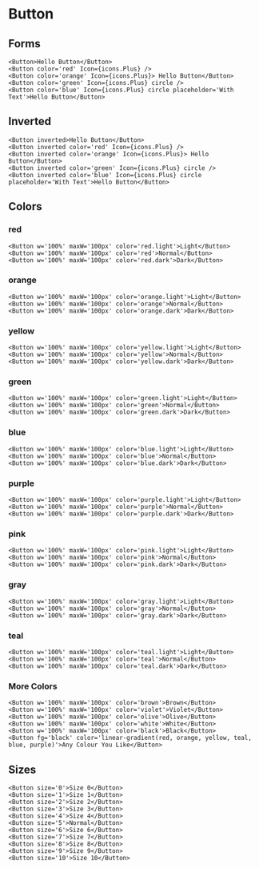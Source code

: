 # Button

## Forms

```tsx live dir=row justify=space-around wrap=true
<Button>Hello Button</Button>
<Button color='red' Icon={icons.Plus} />
<Button color='orange' Icon={icons.Plus}> Hello Button</Button>
<Button color='green' Icon={icons.Plus} circle />
<Button color='blue' Icon={icons.Plus} circle placeholder='With Text'>Hello Button</Button>
```

## Inverted
```tsx live dir=row justify=space-around wrap=true
<Button inverted>Hello Button</Button>
<Button inverted color='red' Icon={icons.Plus} />
<Button inverted color='orange' Icon={icons.Plus}> Hello Button</Button>
<Button inverted color='green' Icon={icons.Plus} circle />
<Button inverted color='blue' Icon={icons.Plus} circle placeholder='With Text'>Hello Button</Button>
```

## Colors

### red

```tsx live dir=row justify=space-around wrap=true
<Button w='100%' maxW='100px' color='red.light'>Light</Button>
<Button w='100%' maxW='100px' color='red'>Normal</Button>
<Button w='100%' maxW='100px' color='red.dark'>Dark</Button>
```

### orange

```tsx live dir=row justify=space-around wrap=true
<Button w='100%' maxW='100px' color='orange.light'>Light</Button>
<Button w='100%' maxW='100px' color='orange'>Normal</Button>
<Button w='100%' maxW='100px' color='orange.dark'>Dark</Button>
```

### yellow

```tsx live dir=row justify=space-around wrap=true
<Button w='100%' maxW='100px' color='yellow.light'>Light</Button>
<Button w='100%' maxW='100px' color='yellow'>Normal</Button>
<Button w='100%' maxW='100px' color='yellow.dark'>Dark</Button>
```

### green

```tsx live dir=row justify=space-around wrap=true
<Button w='100%' maxW='100px' color='green.light'>Light</Button>
<Button w='100%' maxW='100px' color='green'>Normal</Button>
<Button w='100%' maxW='100px' color='green.dark'>Dark</Button>
```

### blue

```tsx live dir=row justify=space-around wrap=true
<Button w='100%' maxW='100px' color='blue.light'>Light</Button>
<Button w='100%' maxW='100px' color='blue'>Normal</Button>
<Button w='100%' maxW='100px' color='blue.dark'>Dark</Button>
```

### purple

```tsx live dir=row justify=space-around wrap=true
<Button w='100%' maxW='100px' color='purple.light'>Light</Button>
<Button w='100%' maxW='100px' color='purple'>Normal</Button>
<Button w='100%' maxW='100px' color='purple.dark'>Dark</Button>
```

### pink

```tsx live dir=row justify=space-around wrap=true
<Button w='100%' maxW='100px' color='pink.light'>Light</Button>
<Button w='100%' maxW='100px' color='pink'>Normal</Button>
<Button w='100%' maxW='100px' color='pink.dark'>Dark</Button>
```

### gray

```tsx live dir=row justify=space-around wrap=true
<Button w='100%' maxW='100px' color='gray.light'>Light</Button>
<Button w='100%' maxW='100px' color='gray'>Normal</Button>
<Button w='100%' maxW='100px' color='gray.dark'>Dark</Button>
```

### teal

```tsx live dir=row justify=space-around wrap=true
<Button w='100%' maxW='100px' color='teal.light'>Light</Button>
<Button w='100%' maxW='100px' color='teal'>Normal</Button>
<Button w='100%' maxW='100px' color='teal.dark'>Dark</Button>
```

### More Colors

```tsx live dir=row justify=space-around wrap=true
<Button w='100%' maxW='100px' color='brown'>Brown</Button>
<Button w='100%' maxW='100px' color='violet'>Violet</Button>
<Button w='100%' maxW='100px' color='olive'>Olive</Button>
<Button w='100%' maxW='100px' color='white'>White</Button>
<Button w='100%' maxW='100px' color='black'>Black</Button>
<Button fg='black' color='linear-gradient(red, orange, yellow, teal, blue, purple)'>Any Colour You Like</Button>
```

## Sizes
```tsx live dir=row justify=space-around wrap=true
<Button size='0'>Size 0</Button>
<Button size='1'>Size 1</Button>
<Button size='2'>Size 2</Button>
<Button size='3'>Size 3</Button>
<Button size='4'>Size 4</Button>
<Button size='5'>Normal</Button>
<Button size='6'>Size 6</Button>
<Button size='7'>Size 7</Button>
<Button size='8'>Size 8</Button>
<Button size='9'>Size 9</Button>
<Button size='10'>Size 10</Button>
```
